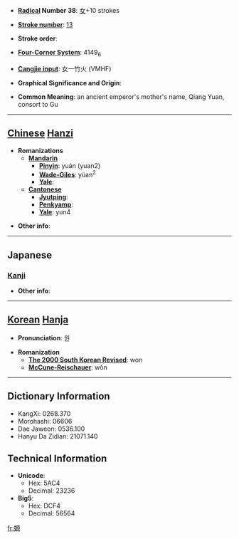 * '''[[Wiktionary:Chinese radical index| Radical]] Number 38''': [[Wiktionary:Chinese radical index 女|女]]+10 strokes

* '''[[Wiktionary:Chinese total strokes index|Stroke number]]''': [[Wiktionary:Chinese total strokes index 13|13]]

* '''Stroke order''': 

* '''[[Wiktionary:Chinese four corner index|Four-Corner System]]''': 4149<sub>6</sub>

* '''[[Wiktionary:Chinese Cangjie index|Cangjie input]]''': 女一竹火 (VMHF)

* '''Graphical Significance and Origin''': 

* '''Common Meaning''': an ancient emperor's mother's name, Qiang Yuan, consort to Gu

----

== [[Chinese]] [[Hanzi]] ==

* '''Romanizations'''
** '''[[Mandarin]]'''
*** '''[[Pinyin]]''': yuán (yuan2)
*** '''[[Wade-Giles]]''': yüan<sup>2</sup>
*** '''[[Yale]]''': 
** '''[[Cantonese]]'''
*** '''[[Jyutping]]''':
*** '''[[Penkyamp]]''': 
*** '''[[Yale]]''': yun4

* '''Other info''': 

----

==Japanese==
===[[Kanji]]===
{{kanji|on readings=[[げん]] (gen), [[がん]] (gan)
|kun readings=
}}

* '''Other info''':  

----

== [[Korean]] [[Hanja]] ==

* '''Pronunciation''': 원

* '''Romanization'''
** '''[[The 2000 South Korean Revised Romanization|The 2000 South Korean Revised]]''': won
** '''[[McCune-Reischauer]]''': wŏn

----

== Dictionary Information ==

* KangXi: 0268.370
* Morohashi: 06606
* Dae Jaweon: 0536.100
* Hanyu Da Zidian: 21071.140

== Technical Information ==

* '''Unicode''':
** Hex: 5AC4
** Decimal: 23236
* '''Big5''':
** Hex: DCF4
** Decimal: 56564

[[fr:嫄]]